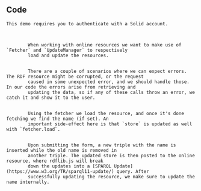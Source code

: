 
<Content>
    <h2 className="subtitle">Code</h2>

    This demo requires you to authenticate with a Solid account.
</Content>

<Code language="tsx" id="RdflibSolidDemo" code={solidDemoCode} className="line-numbers">
    <CodeStep lines={["10-13"]} title="Store setup">
        When working with online resources we want to make use of `Fetcher` and `UpdateManager` to respectively
        load and update the resources.
    </CodeStep>
    <CodeStep lines={["16", "21", "27", "31"]} title="Error handling">
        There are a couple of scenarios where we can expect errors. The RDF resource might be corrupted, or the request
        caused in some unexpected error, and we should handle those. In our code the errors arise from retrieving and
        updating the data, so if any of these calls throw an error, we catch it and show it to the user.
    </CodeStep>
    <CodeStep lines={["19-20"]} title="Loading data and setting name">
        Using the fetcher we load the resource, and once it's done fetching we find the name (if set). An
        important side-effect here is that `store` is updated as well with `fetcher.load`.
    </CodeStep>
    <CodeStep lines={["25-28"]} title="Submitting data and updating name">
        Upon submitting the form, a new triple with the name is inserted while the old name is removed in
        another triple. The updated store is then posted to the online resource, where rdflib.js will break
        down the updates into a [SPARQL Update](https://www.w3.org/TR/sparql11-update/) query. After
        successfully updating the resource, we make sure to update the name internally.
    </CodeStep>
</Code>
